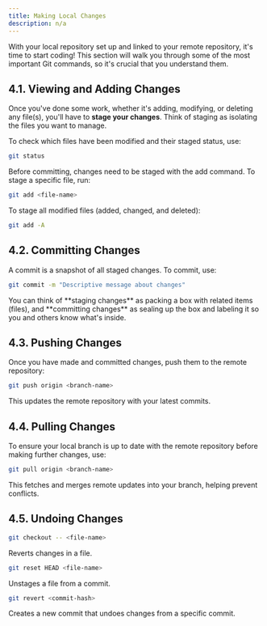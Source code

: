 ```yaml
---
title: Making Local Changes
description: n/a
---
```



With your local repository set up and linked to your remote repository, it's time to start coding! This section will walk you through some of the most important Git commands, so it's crucial that you understand them.

## 4.1. Viewing and Adding Changes

Once you've done some work, whether it's adding, modifying, or deleting any file(s), you'll have to **stage your changes**. Think of staging as isolating the files you want to manage.

To check which files have been modified and their staged status, use:

```bash frame="none"
git status
```
Before committing, changes need to be staged with the add command. To stage a specific file, run:
```bash frame="none"
git add <file-name>
```

To stage all modified files (added, changed, and deleted):
```bash frame="none"
git add -A
```

## 4.2. Committing Changes

A commit is a snapshot of all staged changes. To commit, use:

```bash frame="none"
git commit -m "Descriptive message about changes"
```

<Aside type="tip" title="Helpful Analogy">
You can think of **staging changes** as packing a box with related items (files), and **committing changes** as sealing up the box and labeling it so you and others know what's inside.
</Aside>

## 4.3. Pushing Changes

Once you have made and committed changes, push them to the remote repository:

```bash frame="none"
git push origin <branch-name>
```

This updates the remote repository with your latest commits.

## 4.4. Pulling Changes

To ensure your local branch is up to date with the remote repository before making further changes, use:

```bash frame="none"
git pull origin <branch-name>
```

This fetches and merges remote updates into your branch, helping prevent conflicts.

## 4.5. Undoing Changes

```bash frame="none"
git checkout -- <file-name>
```
Reverts changes in a file.

```bash frame="none"
git reset HEAD <file-name>
```
Unstages a file from a commit.

```bash frame="none"
git revert <commit-hash>
```
Creates a new commit that undoes changes from a specific commit.
